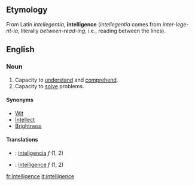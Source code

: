 ==Etymology==
From Latin ''intellegentia'', '''intelligence''' (''intellegentia'' comes from ''inter-lege-nt-ia'', literally ''between-read-ing'', i.e., reading between the lines).
==English==

===Noun===
#Capacity to [[understand]] and [[comprehend]].
#Capacity to [[solve]] problems.

====Synonyms====
*[[Wit]]
*[[Intellect]]
*[[Brightness]]

====Translations====

*{{es}}: [[inteligencia]] ''f'' (1, 2)
*{{fr}}: [[intelligence]] ''f'' (1, 2)

[[fr:intelligence]]
[[it:intelligence]]